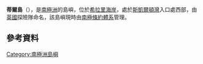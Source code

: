 {{coord|79|3|S|161|54|E|display=title}}

'''蒂爾島'''（{{lang-en|Teall Island}}），是[[南極洲|南極洲]]的島嶼，位於[[希拉里海岸|希拉里海岸]]，處於[[斯凱爾頓灣|斯凱爾頓灣]]入口處西部，由[[英國|英國]]探險隊命名，該島嶼現時由[[南極條約體系|南極條約體系]]管理。

==參考資料==
{{usgs-gazetteer}}

{{Antarctica-geo-stub}}
[[Category:南極洲島嶼|Category:南極洲島嶼]]